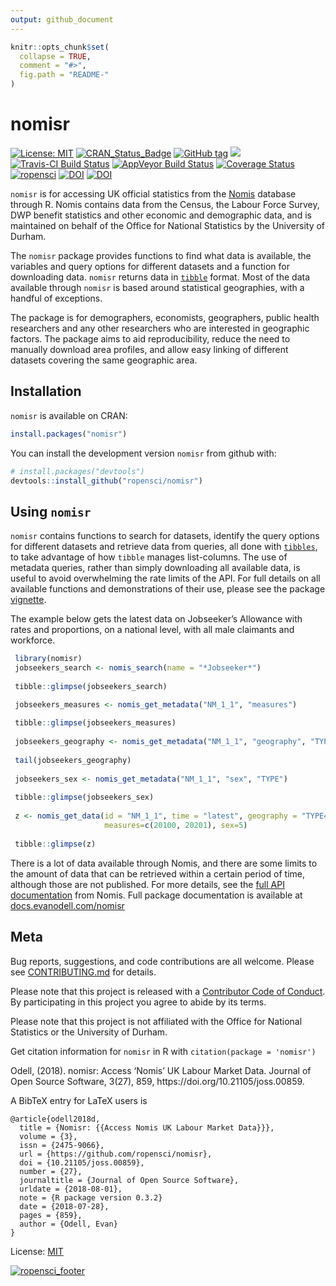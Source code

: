 ```yaml
---
output: github_document
---
```


<!-- README.md is generated from README.Rmd. Please edit that file -->

```r
knitr::opts_chunk$set(
  collapse = TRUE,
  comment = "#>",
  fig.path = "README-"
)
```

# nomisr

[![License: MIT](https://img.shields.io/badge/License-MIT-blue.svg)](https://opensource.org/licenses/MIT)
[![CRAN_Status_Badge](https://www.r-pkg.org/badges/version/nomisr)](https://cran.r-project.org/package=nomisr)
[![GitHub tag](https://img.shields.io/github/tag/ropensci/nomisr.svg)](https://github.com/ropensci/nomisr)
[![](https://cranlogs.r-pkg.org/badges/grand-total/nomisr)](https://dgrtwo.shinyapps.io/cranview/)
[![Travis-CI Build Status](https://travis-ci.org/ropensci/nomisr.svg?branch=master)](https://travis-ci.org/ropensci/nomisr)
[![AppVeyor Build Status](https://ci.appveyor.com/api/projects/status/github/evanodell/nomisr?branch=master&svg=true)](https://ci.appveyor.com/project/evanodell/nomisr)
[![Coverage Status](https://img.shields.io/codecov/c/github/ropensci/nomisr/master.svg)](https://codecov.io/github/ropensci/nomisr?branch=master)
[![ropensci](https://badges.ropensci.org/190_status.svg)](https://github.com/ropensci/onboarding/issues/190)
[![DOI](https://zenodo.org/badge/DOI/10.5281/zenodo.1246845.svg)](https://doi.org/10.5281/zenodo.1246845)
[![DOI](https://joss.theoj.org/papers/10.21105/joss.00859/status.svg)](https://doi.org/10.21105/joss.00859)


`nomisr` is for accessing UK official statistics from the [Nomis](https://www.nomisweb.co.uk/) database through R. Nomis contains data from the Census, the Labour Force Survey, DWP benefit statistics and other economic and demographic data, and is maintained on behalf of the Office for National Statistics by the University of Durham.

The `nomisr` package provides functions to find what data is available, the  variables and query options for different datasets and a function for downloading data. `nomisr` returns data in [`tibble`](https://cran.r-project.org/package=tibble) format. Most of the data available through `nomisr` is based around statistical geographies, with a handful of exceptions.

The package is for demographers, economists, geographers, public health researchers and any other researchers who are interested in geographic factors. The package aims to aid reproducibility, reduce the need to manually download area profiles, and allow easy linking of different datasets covering the same geographic area.

## Installation

`nomisr` is available on CRAN:

```r
install.packages("nomisr")
```

You can install the development version `nomisr` from github with:

```r
# install.packages("devtools")
devtools::install_github("ropensci/nomisr")
```

## Using `nomisr`

`nomisr` contains functions to search for datasets, identify the query options for different datasets and retrieve data from queries, all done with [`tibbles`](https://tibble.tidyverse.org/), to take advantage of how `tibble` manages list-columns. The use of metadata queries, rather than simply downloading all available data, is useful to avoid overwhelming the rate limits of the API. For full details on all available functions and demonstrations of their use, please see the package [vignette](https://docs.evanodell.com/nomisr/articles/introduction.html).

The example below gets the latest data on Jobseeker's Allowance with rates and proportions, on a national level, with all male claimants and workforce.

```r
 library(nomisr)
 jobseekers_search <- nomis_search(name = "*Jobseeker*")
 
 tibble::glimpse(jobseekers_search)

 jobseekers_measures <- nomis_get_metadata("NM_1_1", "measures")
 
 tibble::glimpse(jobseekers_measures)
 
 jobseekers_geography <- nomis_get_metadata("NM_1_1", "geography", "TYPE")
 
 tail(jobseekers_geography)
 
 jobseekers_sex <- nomis_get_metadata("NM_1_1", "sex", "TYPE")
 
 tibble::glimpse(jobseekers_sex)
 
 z <- nomis_get_data(id = "NM_1_1", time = "latest", geography = "TYPE499",
                     measures=c(20100, 20201), sex=5)
 
 tibble::glimpse(z)
```

There is a lot of data available through Nomis, and there are some limits to the amount of data that can be retrieved within a certain period of time, although those are not published. For more details, see the [full API documentation](https://www.nomisweb.co.uk/api/v01/help) from Nomis. Full package documentation is available at [docs.evanodell.com/nomisr](https://docs.evanodell.com/nomisr)


## Meta

Bug reports, suggestions, and code contributions are all welcome. Please see [CONTRIBUTING.md](CONTRIBUTING.md) for details.

Please note that this project is released with a [Contributor Code of Conduct](CONDUCT.md). By participating in this project you agree to abide by its terms.

Please note that this project is not affiliated with the Office for National Statistics or the University of Durham.

Get citation information for `nomisr` in R with `citation(package = 'nomisr')`

Odell, (2018). nomisr: Access 'Nomis' UK Labour Market Data. Journal of Open Source Software, 3(27), 859, https://doi.org/10.21105/joss.00859.

A BibTeX entry for LaTeX users is
```
@article{odell2018d,
  title = {Nomisr: {{Access Nomis UK Labour Market Data}}},
  volume = {3},
  issn = {2475-9066},
  url = {https://github.com/ropensci/nomisr},
  doi = {10.21105/joss.00859},
  number = {27},
  journaltitle = {Journal of Open Source Software},
  urldate = {2018-08-01},
  note = {R package version 0.3.2}
  date = {2018-07-28},
  pages = {859},
  author = {Odell, Evan}
}
```
License: [MIT](LICENSE.md)

[![ropensci_footer](https://ropensci.org/public_images/ropensci_footer.png)](https://ropensci.org)

